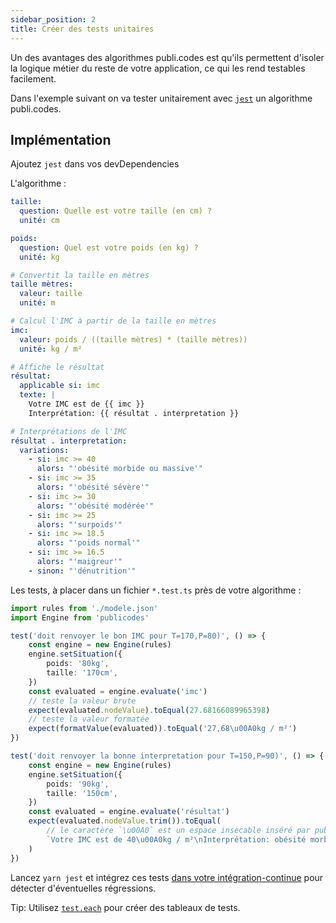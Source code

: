 ```yaml
---
sidebar_position: 2
title: Créer des tests unitaires
---
```


Un des avantages des algorithmes publi.codes est qu'ils permettent d'isoler la logique métier du reste de votre application, ce qui les rend testables facilement.

Dans l'exemple suivant on va tester unitairement avec [`jest`](https://jestjs.io/fr) un algorithme publi.codes.

## Implémentation

Ajoutez `jest` dans vos devDependencies

L'algorithme :

```yaml
taille:
  question: Quelle est votre taille (en cm) ?
  unité: cm

poids:
  question: Quel est votre poids (en kg) ?
  unité: kg

# Convertit la taille en mètres
taille mètres:
  valeur: taille
  unité: m

# Calcul l'IMC à partir de la taille en mètres
imc:
  valeur: poids / ((taille mètres) * (taille mètres))
  unité: kg / m²

# Affiche le résultat
résultat:
  applicable si: imc
  texte: |
    Votre IMC est de {{ imc }}
    Interprétation: {{ résultat . interpretation }}

# Interprétations de l'IMC
résultat . interpretation:
  variations:
    - si: imc >= 40
      alors: "'obésité morbide ou massive'"
    - si: imc >= 35
      alors: "'obésité sévère'"
    - si: imc >= 30
      alors: "'obésité modérée'"
    - si: imc >= 25
      alors: "'surpoids'"
    - si: imc >= 18.5
      alors: "'poids normal'"
    - si: imc >= 16.5
      alors: "'maigreur'"
    - sinon: "'dénutrition'"
```

Les tests, à placer dans un fichier `*.test.ts` près de votre algorithme :

```ts
import rules from './modele.json'
import Engine from 'publicodes'

test('doit renvoyer le bon IMC pour T=170,P=80)', () => {
	const engine = new Engine(rules)
	engine.setSituation({
		poids: '80kg',
		taille: '170cm',
	})
	const evaluated = engine.evaluate('imc')
	// teste la valeur brute
	expect(evaluated.nodeValue).toEqual(27.68166089965398)
	// teste la valeur formatée
	expect(formatValue(evaluated)).toEqual('27,68\u00A0kg / m²')
})

test('doit renvoyer la bonne interpretation pour T=150,P=90)', () => {
	const engine = new Engine(rules)
	engine.setSituation({
		poids: '90kg',
		taille: '150cm',
	})
	const evaluated = engine.evaluate('résultat')
	expect(evaluated.nodeValue.trim()).toEqual(
		// le caractère `\u00A0` est un espace insecable inséré par publi.codes lors du formatage d'unité
		`Votre IMC est de 40\u00A0kg / m²\nInterprétation: obésité morbide ou massive`
	)
})
```

Lancez `yarn jest` et intégrez ces tests [dans votre intégration-continue](https://github.com/betagouv/publicodes/blob/3161e4017970a77f8a793fc0bb614643b28b758e/.github/workflows/test.yaml#L12) pour détecter d'éventuelles régressions.

Tip: Utilisez [`test.each`](https://jestjs.io/fr/docs/api#testeachtablename-fn-timeout) pour créer des tableaux de tests.
